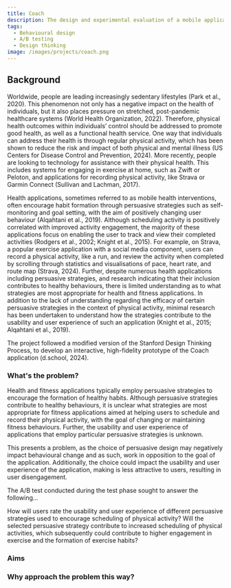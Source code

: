```yaml
---
title: Coach
description: The design and experimental evaluation of a mobile application for exercise habit formation using behavioural change techniques.
tags:
  - Behavioural design
  - A/B testing
  - Design thinking
image: /images/projects/coach.png
---
```




## Background

<SectionTextRight>

Worldwide, people are leading increasingly sedentary lifestyles (Park et al., 2020). This phenomenon not only has a negative impact on the health of individuals, but it also places pressure on stretched, post-pandemic healthcare systems (World Health Organization, 2022). Therefore, physical health outcomes within individuals’ control should be addressed to promote good health, as well as a functional health service. One way that individuals can address their health is through regular physical activity, which has been shown to reduce the risk and impact of both physical and mental illness (US Centers for Disease Control and Prevention, 2024). More recently, people are looking to technology for assistance with their physical health. This includes systems for engaging in exercise at home, such as Zwift or Peloton, and applications for recording physical activity, like Strava or Garmin Connect (Sullivan and Lachman, 2017).

Health applications, sometimes referred to as mobile health interventions, often encourage habit formation through persuasive strategies such as self-monitoring and goal setting, with the aim of positively changing user behaviour (Alqahtani et al., 2019). Although scheduling activity is positively correlated with improved activity engagement, the majority of these applications focus on enabling the user to track and view their completed activities (Rodgers et al., 2002; Knight et al., 2015). For example, on Strava, a popular exercise application with a social media component, users can record a physical activity, like a run, and review the activity when completed by scrolling through statistics and visualisations of pace, heart rate, and route map (Strava, 2024). Further, despite numerous health applications including persuasive strategies, and research indicating that their inclusion contributes to healthy behaviours, there is limited understanding as to what strategies are most appropriate for health and fitness applications. In addition to the lack of understanding regarding the efficacy of certain persuasive strategies in the context of physical activity, minimal research has been undertaken to understand how the strategies contribute to the usability and user experience of such an application (Knight et al., 2015; Alqahtani et al., 2019).

The project followed a modified version of the Stanford Design Thinking Process, to develop an interactive, high-fidelity prototype of the Coach application (d.school, 2024).

</SectionTextRight>


### What's the problem?

<SectionTextLeft>

Health and fitness applications typically employ persuasive strategies to encourage the formation of healthy habits. Although persuasive strategies contribute to healthy behaviours, it is unclear what strategies are most appropriate for fitness applications aimed at helping users to schedule and record their physical activity, with the goal of changing or maintaining fitness behaviours. Further, the usability and user experience of applications that employ particular persuasive strategies is unknown.

This presents a problem, as the choice of persuasive design may negatively impact behavioural change and as such, work in opposition to the goal of the application. Additionally, the choice could impact the usability and user experience of the application, making is less attractive to users, resulting in user disengagement.

</SectionTextLeft>

The A/B test conducted during the test phase sought to answer the following...

<SectionTextFullWidth>

How will users rate the usability and user experience of different persuasive strategies used to encourage scheduling of physical activity? Will the selected persuasive strategy contribute to increased scheduling of physical activities, which subsequently could contribute to higher engagement in exercise and the formation of exercise habits?

</SectionTextFullWidth>


### Aims

### Why approach the problem this way?